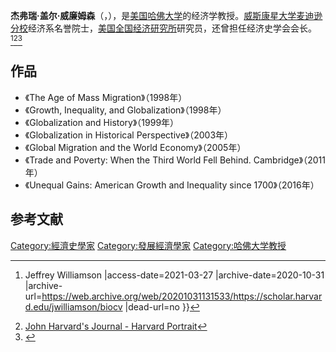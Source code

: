 '''杰弗瑞·盖尔·威廉姆森'''（{{lang-en|'''Jeffrey Gale Williamson'''}}，{{bd|1935年|11月26日||catIdx=J}}），是[[美国|美国]][[哈佛大学|哈佛大学]]的经济学教授。[[威斯康星大学麦迪逊分校|威斯康星大学麦迪逊分校]]经济系名誉院士，[[美国全国经济研究所|美国全国经济研究所]]研究员，还曾担任经济史学会会长。<ref>{{Cite web |url=https://scholar.harvard.edu/jwilliamson/biocv |title=Jeffrey Gale Williamson {{!}} Jeffrey Williamson |access-date=2021-03-27 |archive-date=2020-10-31 |archive-url=https://web.archive.org/web/20201031131533/https://scholar.harvard.edu/jwilliamson/biocv |dead-url=no }}</ref><ref>[https://harvardmagazine.com/sites/default/files/html/1999/jf99/jhj.portrait.html John Harvard's Journal - Harvard Portrait]</ref><ref>{{Cite web |url=https://www.idref.fr/028388763 |title=Williamson, Jeffrey Gale (1935-....) - IdRef |access-date=2021-03-27 |archive-date=2016-11-07 |archive-url=https://web.archive.org/web/20161107162406/http://www.idref.fr/028388763 |dead-url=no }}</ref>

==作品==
* 《The Age of Mass Migration》（1998年）
* 《Growth, Inequality, and Globalization》（1998年）
* 《Globalization and History》（1999年）
* 《Globalization in Historical Perspective》（2003年）
* 《Global Migration and the World Economy》（2005年）
* 《Trade and Poverty: When the Third World Fell Behind. Cambridge》（2011年）
* 《Unequal Gains: American Growth and Inequality since 1700》（2016年）

== 参考文献 ==
{{Reflist}}

[[Category:經濟史學家|Category:經濟史學家]]
[[Category:發展經濟學家|Category:發展經濟學家]]
[[Category:哈佛大学教授|Category:哈佛大学教授]]